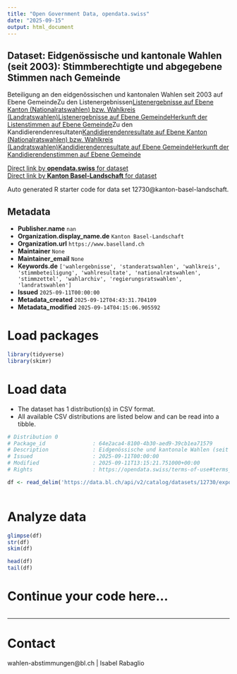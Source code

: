 ```yaml
---
title: "Open Government Data, opendata.swiss"
date: "2025-09-15"
output: html_document
---
```


## Dataset: Eidgenössische und kantonale Wahlen (seit 2003): Stimmberechtigte und abgegebene Stimmen nach Gemeinde

Beteiligung an den eidgenössischen und kantonalen Wahlen seit 2003 auf Ebene GemeindeZu den Listenergebnissen[Listenergebnisse auf Ebene Kanton (Nationalratswahlen) bzw. Wahlkreis (Landratswahlen)](https://data.bl.ch/explore/dataset/12740)[Listenergebnisse auf Ebene Gemeinde](https://data.bl.ch/explore/dataset/12750)[Herkunft der Listenstimmen auf Ebene Gemeinde](https://data.bl.ch/explore/dataset/12760)Zu den Kandidierendenresultaten[Kandidierendenresultate auf Ebene Kanton (Nationalratswahlen) bzw. Wahlkreis (Landratswahlen)](https://data.bl.ch/explore/dataset/12770)[Kandidierendenresultate auf Ebene Gemeinde](https://data.bl.ch/explore/dataset/12780)[Herkunft der Kandidierendenstimmen auf Ebene Gemeinde](https://data.bl.ch/explore/dataset/12790)

[Direct link by **opendata.swiss** for dataset](https://opendata.swiss/de/dataset/eidgenossische-und-kantonale-wahlen-seit-2003-stimmberechtigte-und-abgegebene-stimmen-nach-geme)<br>
[Direct link by **Kanton Basel-Landschaft** for dataset](https://data.bl.ch/explore/dataset/12730/)

Auto generated R starter code for data set 12730@kanton-basel-landschaft.

## Metadata

- **Publisher.name** `nan`
- **Organization.display_name.de** `Kanton Basel-Landschaft`
- **Organization.url** `https://www.baselland.ch`
- **Maintainer** `None`
- **Maintainer_email** `None`
- **Keywords.de** `['wahlergebnisse', 'standeratswahlen', 'wahlkreis', 'stimmbeteiligung', 'wahlresultate', 'nationalratswahlen', 'stimmzettel', 'wahlarchiv', 'regierungsratswahlen', 'landratswahlen']`
- **Issued** `2025-09-11T00:00:00`
- **Metadata_created** `2025-09-12T04:43:31.704109`
- **Metadata_modified** `2025-09-14T04:15:06.905592`


# Load packages

```r

library(tidyverse)
library(skimr)

```

# Load data

-   The dataset has 1 distribution(s) in CSV format.
-   All available CSV distributions are listed below and can be read into a tibble.

```r

# Distribution 0
# Package_id               : 64e2aca4-8100-4b30-aed9-39cb1ea71579
# Description              : Eidgenössische und kantonale Wahlen (seit 2003): Stimmberechtigte und abgegebene Stimmen nach Gemeinde (csv)
# Issued                   : 2025-09-11T00:00:00
# Modified                 : 2025-09-11T13:15:21.751000+00:00
# Rights                   : https://opendata.swiss/terms-of-use#terms_by

df <- read_delim('https://data.bl.ch/api/v2/catalog/datasets/12730/exports/csv?use_labels=true')



```

# Analyze data

```r

glimpse(df)
str(df)
skim(df)

head(df)
tail(df)

```

# Continue your code here...

```r

```

------------------------------------------------------------------------

# Contact

wahlen-abstimmungen@bl.ch | Isabel Rabaglio
